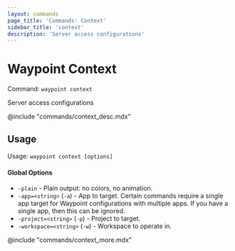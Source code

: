 ```yaml
---
layout: commands
page_title: 'Commands: Context'
sidebar_title: 'context'
description: 'Server access configurations'
---
```


# Waypoint Context

Command: `waypoint context`

Server access configurations

@include "commands/context_desc.mdx"

## Usage

Usage: `waypoint context [options]`

#### Global Options

- `-plain` - Plain output: no colors, no animation.
- `-app=<string>` (`-a`) - App to target. Certain commands require a single app target for Waypoint configurations with multiple apps. If you have a single app, then this can be ignored.
- `-project=<string>` (`-p`) - Project to target.
- `-workspace=<string>` (`-w`) - Workspace to operate in.

@include "commands/context_more.mdx"
